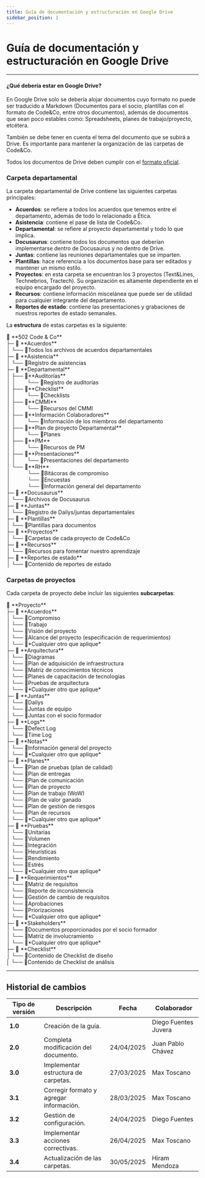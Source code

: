 ```yaml
---
title: Guía de documentación y estructuración en Google Drive
sidebar_position: 1
---
```


# Guía de documentación y estructuración en Google Drive

---

#### ¿Qué debería estar en Google Drive?

En Google Drive solo se debería alojar documentos cuyo formato no puede ser traducido a Markdown (Documentos para el socio, plantillas con el formato de Code&Co, entre otros documentos), además de documentos que sean poco estables como: Spreadsheets, planes de trabajo/proyecto, etcétera.

También se debe tener en cuenta el tema del documento que se subirá a Drive. Es importante para mantener la organización de las carpetas de Code&Co.

Todos los documentos de Drive deben cumplir con el [formato oficial](https://docs.google.com/document/d/1NnSHyckZ2bwMWgQA0Edh9Zv_44fYHya-SN-Gn6tQyCQ/edit?tab=t.0).

### Carpeta departamental

La carpeta departamental de Drive contiene las siguientes carpetas principales:

- **Acuerdos**: se refiere a todos los acuerdos que tenemos entre el departamento, además de todo lo relacionado a Ética.
- **Asistencia**: contiene el pase de lista de Code&Co.
- **Departamental**: se refiere al proyecto departamental y todo lo que implica.
- **Docusaurus**: contiene todos los documentos que deberían implementarse dentro de Docusaurus y no dentro de Drive. 
- **Juntas**: contiene las reuniones departamentales que se imparten.
- **Plantillas**: hace referencia a los documentos base para ser editados y mantener un mismo estilo.
- **Proyectos**: en esta carpeta se encuentran los 3 proyectos (Text&Lines, Technebrios, Tractech). Su organización es altamente dependiente en el equipo encargado del proyecto.
- **Recursos**: contiene información miscelánea que puede ser de utilidad para cualquier integrante del departamento. 
- **Reportes de estado**: contiene las presentaciones y grabaciones de nuestros reportes de estado semanales. 


La **estructura** de estas carpetas es la siguiente: 

<div style={{lineHeight: "1.2"}}>
📂 **502 Code & Co** <br/>
├─ 📂 **Acuerdos** <br/>
 │   └── 📜Todos los archivos de acuerdos departamentales <br/>
├─ 📂 **Asistencia** <br/>
 │   └── 📜Registro de asistencias <br/>
├─ 📂 **Departamental** <br/>
 │   ├── 📂**Auditorías** <br/>
 │    │⠀⠀⠀└── 📜Registro de auditorías <br/> 
 │   ├── 📂**Checklist** <br/>
 │    │⠀⠀⠀└── 📜Checklists <br/> 
 │   ├── 📂**CMMI** <br/>
 │    │⠀⠀⠀└── 📜Recursos del CMMI <br/> 
 │   ├── 📂**Información Colaboradores** <br/>
 │    │⠀⠀⠀└── 📜Información de los miembros del departamento <br/> 
 │   ├── 📂**Plan de proyecto Departamental** <br/>
 │    │⠀⠀⠀└── 📜Planes <br/> 
 │   ├── 📂**PM** <br/>
 │    │⠀⠀⠀└── 📜Recursos de PM <br/> 
 │   ├── 📂**Presentaciones** <br/>
 │    │⠀⠀⠀└── 📜Presentaciones del departamento <br/> 
 │   └── 📂**RH** <br/>
 │    ⠀⠀⠀⠀└── 📜Bitácoras de compromiso <br/> 
 │    ⠀⠀⠀⠀└── 📜Encuestas <br/> 
 │    ⠀⠀⠀⠀└── 📜Información general del departamento <br/> 
├─ 📂 **Docusaurus** <br/>
 │   └── 📜Archivos de Docusaurus <br/>
├─ 📂 **Juntas** <br/>
 │   └── 📜Registro de Dailys/juntas departamentales <br/>
├─ 📂 **Plantillas** <br/>
 │   └── 📜Plantillas para documentos <br/>
├─ 📂 **Proyectos** <br/>
 │   └── 📂Carpetas de cada proyecto de Code&Co <br/>
├─ 📂 **Recursos** <br/>
 │   └── 📜Recursos para fomentar nuestro aprendizaje <br/>
├─ 📂 **Reportes de estado** <br/>
 │   └── 📂Contenido de reportes de estado <br/>
</div>

### Carpetas de proyectos

Cada carpeta de proyecto debe incluir las siguientes **subcarpetas**:

<div style={{lineHeight: "1.2"}}>
📂 **Proyecto** <br/>
├─ 📂 **Acuerdos** <br/>
 │   └── 📜Compromiso <br/>
 │   └── 📜Trabajo <br/>
 │   └── 📜Visión del proyecto <br/>
 │   └── 📜Alcance del proyecto (especificación de requerimientos) <br/>
 │   └── 📜*Cualquier otro que aplique* <br/>
├─ 📂 **Arquitectura** <br/>
 │   └── 📜Diagramas <br/>
 │   └── 📜Plan de adquisición de infraestructura <br/>
 │   └── 📜Matriz de conocimientos técnicos <br/>
 │   └── 📜Planes de capacitación de tecnologías <br/>
 │   └── 📜Pruebas de arquitectura <br/>
 │   └── 📜*Cualquier otro que aplique* <br/>
├─ 📂 **Juntas** <br/>
 │   └── 📜Dailys <br/>
 │   └── 📜Juntas de equipo <br/>
 │   └── 📜Juntas con el socio formador <br/>
├─ 📂 **Logs** <br/>
 │   └── 📜Defect Log <br/>
 │   └── 📜Time Log <br/>
├─ 📂 **Notas** <br/>
 │   └── 📜Información general del proyecto <br/>
 │   └── 📜*Cualquier otro que aplique* <br/>
├─ 📂 **Planes** <br/>
 │   └── 📜Plan de pruebas (plan de calidad) <br/>
 │   └── 📜Plan de entregas <br/>
 │   └── 📜Plan de comunicación <br/>
 │   └── 📜Plan de proyecto <br/>
 │   └── 📜Plan de trabajo (WoW) <br/>
 │   └── 📜Plan de valor ganado <br/>
 │   └── 📜Plan de gestión de riesgos <br/>
 │   └── 📜Plan de recursos <br/>
 │   └── 📜*Cualquier otro que aplique* <br/>
├─ 📂 **Pruebas** <br/>
 │   └── 📜Unitarias <br/>
 │   └── 📜Volumen <br/>
 │   └── 📜Integración <br/>
 │   └── 📜Heurísticas <br/>
 │   └── 📜Rendimiento <br/>
 │   └── 📜Estrés <br/>
 │   └── 📜*Cualquier otro que aplique* <br/>
├─ 📂 **Requerimientos** <br/>
 │   └── 📜Matriz de requisitos <br/>
 │   └── 📜Reporte de inconsistencia <br/>
 │   └── 📜Gestión de cambio de requisitos <br/>
 │   └── 📜Aprobaciones <br/>
 │   └── 📜Priorizaciones <br/>
 │   └── 📜*Cualquier otro que aplique* <br/>
├─ 📂 **Stakeholders** <br/>
 │   └── 📜Documentos proporcionados por el socio formador <br/>
 │   └── 📜Matriz de involucramiento <br/>
 │   └── 📜*Cualquier otro que aplique* <br/>
├─ 📂 **Checklist** <br/>
 │   └── 📂Contenido de Checklist de diseño <br/>
│   └── 📂Contenido de Checklist de análisis <br/> 
</div> 

---

## Historial de cambios

| **Tipo de versión** | **Descripción** | **Fecha** | **Colaborador** |
| ------------------- | --------------- | --------- | --------------- |
| **1.0** | Creación de la guía.   |  | Diego Fuentes Juvera |
| **2.0** | Completa modificación del documento.  | 24/04/2025 | Juan Pablo Chávez |
| **3.0** |  Implementar estructura de carpetas.  | 27/03/2025 | Max Toscano |
| **3.1** |  Corregir formato y agregar información.  | 28/03/2025 | Max Toscano |
| **3.2** |  Gestión de configuración.  | 24/04/2025 | Diego Fuentes |
| **3.3** |  Implementar acciones correctivas.    |    26/04/2025    |  Max Toscano 
| **3.4** |  Actualización de las carpetas.    |    30/05/2025    |  Hiram Mendoza

